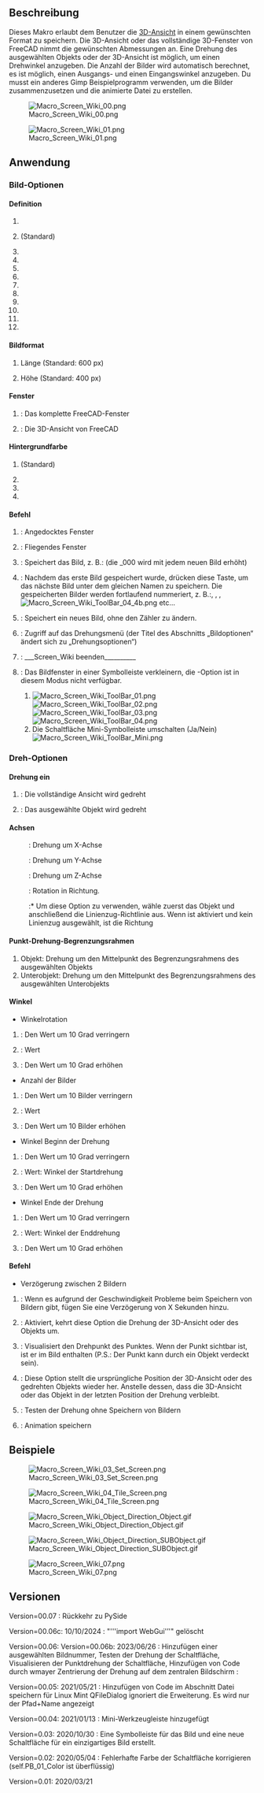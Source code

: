 <languages/>

{{Macro
|Name=Macro Screen Wiki
|Name/de=Makro Bildschirm-Wiki
|Icon=Macro_Screen_Wiki.png
|Description=Spezielles Makro für Wiki-Benutzer. Mit diesem Makro kann die 3D-Ansicht im gewünschten Format gespeichert werden. Die 3D-Ansicht oder das gesamte 3D-Fenster von FreeCAD nimmt die gewünschten Abmessungen an. Eine Drehung des ausgewählten Objekts oder der 3D-Ansicht ist möglich, um einen Drehwinkel anzugeben. Die Anzahl der Bilder wird automatisch berechnet, es ist möglich, einen Startwinkel und einen Endwinkel anzugeben. Es muss anderes Gimp-Beispielprogramm verwenden, um die Bilder zusammenzufügen und die animierte Datei zu erstellen.
|Author=Mario52
|Version=00.07
|Date=2025/06/13
|FCVersion=0.19 und mehr
|Download=[https://wiki.freecad.org/images/f/f5/Macro_Screen_Wiki.png ToolBar Icon]
|SeeAlso=[[Macro_Copy3DViewToClipboard/de|Makro Copy3DViewToClipboard]], [[Macro_Snip/de|Makro Snip]]
}}

<span id="Description"></span>
==Beschreibung==

Dieses Makro erlaubt dem Benutzer die [[3D_view/de|3D-Ansicht]] in einem gewünschten Format zu speichern. Die 3D-Ansicht oder das vollständige 3D-Fenster von FreeCAD nimmt die gewünschten Abmessungen an. Eine Drehung des ausgewählten Objekts oder der 3D-Ansicht ist möglich, um einen Drehwinkel anzugeben. Die Anzahl der Bilder wird automatisch berechnet, es ist möglich, einen Ausgangs- und einen Eingangswinkel anzugeben. Du musst ein anderes Gimp Beispielprogramm verwenden, um die Bilder zusammenzusetzen und die animierte Datei zu erstellen.

{{Codeextralink|https://gist.githubusercontent.com/mario52a/61571ce0bd41af0471995df7c3ea855f/raw/0d1beea12962d318d027a417c71570a99f3bac3c/Macro_Screen_Wiki.FCMacro}}

[[File:Macro_Screen_Wiki_00.png]]

{{Caption|Makro Bildschirm Wiki Bild- und Konfigurationsfenster}}

[[File:Macro_Screen_Wiki_01.png]]

{{Caption|Makro Bildschirm-Wiki-Drehung-Fenster}}

<span id="Usage"></span>
==Anwendung==

<span id="Image_options"></span>
===Bild-Optionen===

====Definition====

#{{RadioButton|400x200}}
#{{RadioButton|TRUE|600x400}} (Standard)
#{{RadioButton|1024x768}}
#{{RadioButton|320x240 (QVGA)}}
#{{RadioButton|320x480 (HVGA)}}
#{{RadioButton|400x300}}
#{{RadioButton|480x360}}
#{{RadioButton|640x480 (VGA)}}
#{{RadioButton|768x576 (PAL)}}
#{{RadioButton|800x600 (SVGA)}}
#{{RadioButton|960x720}}
#{{RadioButton|1024x768 (XGA)}}

<span id="Format_image"></span>
====Bildformat====

#{{SpinBox|600 px}} Länge (Standard: 600 px)
#{{SpinBox|400 px}} Höhe (Standard: 400 px)

<span id="Window"></span>
====Fenster====

#{{RadioButton|Fenster FC}} : Das komplette FreeCAD-Fenster
#{{RadioButton|TRUE|Bildschirm 3D}} : Die 3D-Ansicht von FreeCAD

<span id="BackGround_Color"></span>
====Hintergrundfarbe====

#{{RadioButton|TRUE|Aktuell}} (Standard)
#{{RadioButton|Farbe}}
#{{RadioButton|Durchsichtig}}
#{{Button|Wiederherstellen}}

<span id="Command"></span>
====Befehl====

#{{Button|Bildschirm einstellen}}: Angedocktes Fenster
#{{Button|Kachelbildschirm}}: Fliegendes Fenster
#{{Button|Bild speichern}}: Speichert das Bild, z. B.: {{FileName|imageBox_000.png}} (die _000 wird mit jedem neuen Bild erhöht)
#{{Button|Folgen}}: Nachdem das erste Bild gespeichert wurde, drücken diese Taste, um das nächste Bild unter dem gleichen Namen zu speichern. Die gespeicherten Bilder werden fortlaufend nummeriert, z. B.:{{FileName|imageBox_001.png}}, {{FileName|imageBox_002.png}}, {{FileName|imageBox_003.png}}, [[Image:Macro_Screen_Wiki_ToolBar_04_4b.png]] etc...
#{{Button|Neues Bild}}: Speichert ein neues Bild, ohne den Zähler zu ändern.
#{{Button|Drehung}}: Zugriff auf das Drehungsmenü (der Titel des Abschnitts „Bildoptionen“ ändert sich zu „Drehungsoptionen“)
#{{Button|Beenden}}: ___Screen_Wiki beenden__________ 
#{{Button|Werkzeugleiste}}: Das Bildfenster in einer Symbolleiste verkleinern, die {{Button|Rotations}}-Option ist in diesem Modus nicht verfügbar.
##[[Image:Macro_Screen_Wiki_ToolBar_01.png]][[Image:Macro_Screen_Wiki_ToolBar_02.png]][[Image:Macro_Screen_Wiki_ToolBar_03.png]][[Image:Macro_Screen_Wiki_ToolBar_04.png]]
##Die Schaltfläche {{Button|[[Image:Macro_Screen_Wiki_ToolBar_04_6.png]]}} Mini-Symbolleiste umschalten (Ja/Nein) [[Image:Macro_Screen_Wiki_ToolBar_Mini.png]]

<span id="Rotation_options"></span>
===Dreh-Optionen===

<span id="Rotation_on"></span>
====Drehung ein====

#{{RadioButton|3D-Ansicht}}: Die vollständige Ansicht wird gedreht
#{{RadioButton|TRUE|Objekt}}: Das ausgewählte Objekt wird gedreht

<span id="Axis"></span>
====Achsen====

:{{RadioButton|TRUE| {{ColoredText||red|'''X'''}}}}: Drehung um X-Achse
:{{RadioButton| {{ColoredText||Green|'''Y'''}}}}: Drehung um Y-Achse
:{{RadioButton| {{ColoredText||Blue|'''Z'''}}}}: Drehung um Z-Achse
:{{RadioButton| {{ColoredText||#995500|'''D'''}}}}: Rotation in Richtung. 
::* Um diese Option zu verwenden, wähle zuerst das Objekt und anschließend die Linienzug-Richtlinie aus. Wenn {{RadioButton|TRUE|{{ColoredText||#995500|'''D'''}}}} ist aktiviert und kein Linienzug ausgewählt, ist die Richtung {{incode|Vector(0, 0, 0)}}

<span id="Point_Rotation_BoundBox"></span>
====Punkt-Drehung-Begrenzungsrahmen====

#Objekt: Drehung um den Mittelpunkt des Begrenzungsrahmens des ausgewählten Objekts
#Unterobjekt: Drehung um den Mittelpunkt des Begrenzungsrahmens des ausgewählten Unterobjekts

<span id="Angles"></span>
====Winkel====

*Winkelrotation
#{{Button|-}}: Den Wert um 10 Grad verringern
#{{SpinBox|0 Grad}} : Wert
#{{Button|+}}: Den Wert um 10 Grad erhöhen 
*Anzahl der Bilder
#{{Button|-}}: Den Wert um 10 Bilder verringern
#{{SpinBox|0 Bilder (+1)}} : Wert
#{{Button|+}}: Den Wert um 10 Bilder erhöhen
*Winkel Beginn der Drehung
#{{Button|-}}: Den Wert um 10 Grad verringern
#{{SpinBox|0 Grad}} : Wert: Winkel der Startdrehung
#{{Button|+}}: Den Wert um 10 Grad erhöhen 
*Winkel Ende der Drehung
#{{Button|-}}: Den Wert um 10 Grad verringern 
#{{SpinBox|360 Grad}}: Wert: Winkel der Enddrehung
#{{Button|+}}: Den Wert um 10 Grad erhöhen 

<span id="Command"></span>
====Befehl====

*Verzögerung zwischen 2 Bildern
#{{SpinBox|0,00 Verzögerung in Sekunden}} : Wenn es aufgrund der Geschwindigkeit Probleme beim Speichern von Bildern gibt, fügen Sie eine Verzögerung von X Sekunden hinzu.
#{{CheckBox|Umgekehrt}}: Aktiviert, kehrt diese Option die Drehung der 3D-Ansicht oder des Objekts um.
#{{Button|Punktzentrum}}: Visualisiert den Drehpunkt des Punktes. Wenn der Punkt sichtbar ist, ist er im Bild enthalten (P.S.: Der Punkt kann durch ein Objekt verdeckt sein).
#{{CheckBox|TRUE|Originalposition}}: Diese Option stellt die ursprüngliche Position der 3D-Ansicht oder des gedrehten Objekts wieder her. Anstelle dessen, dass die 3D-Ansicht oder das Objekt in der letzten Position der Drehung verbleibt.
#{{Button|Test Rot.}}: Testen der Drehung ohne Speichern von Bildern
#{{Button|Animation speichern}}: Animation speichern

<span id="Examples"></span>
==Beispiele==

[[Image:Macro_Screen_Wiki_03_Set_Screen.png]]

{{Caption|Aufgenommener Bildschirm mit den Abmessungen {{incode|640px x 400px}}}}

[[Image:Macro_Screen_Wiki_04_Tile_Screen.png]]

{{Caption|Gleiche Abmessungen wie das vorherige Bild, dieses wurde als „Kachelbildschirm“ aufgenommen.}}

[[Image:Macro_Screen_Wiki_Object_Direction_Object.gif]]

{{Caption|Animationsmodus: Objekt ausgewählt und Richtung BoundBox-Mitte Objekt.<br/>Die Bilder müssen mit einer Drittanbieteranwendung zusammengesetzt werden, um eine animierte GIF-Datei zu erstellen,<br/>z. B. [https://daviesmediadesign.com/project/make-animated-gif-gimp/ GIMP] oder [https://www.screentogif.com ScreenToGif]}}

[[Image:Macro_Screen_Wiki_Object_Direction_SUBObject.gif]]

{{Caption|Animationsmodus: Objektrichtung Unterobjekt ausgewählt.<br/>Die Bilder müssen mit einer Drittanbieteranwendung zusammengestellt werden, die eine animierte GIF-Datei erstellt,<br/>z. B. [https://daviesmediadesign.com/project/make-animated-gif-gimp/ GIMP] oder [https://www.screentogif.com ScreenToGif]}}

[[Image:Macro_Screen_Wiki_07.png]]

{{Caption|Das FreeCAD-Fenster wurde in der Größe angepasst. Die Abmessungen können von der Definition abweichen (abhängig vom verwendeten Widget, der Titelleiste usw.).}}

<span id="Versions"></span>
==Versionen==

Version=00.07 : Rückkehr zu PySide

Version=00.06c: 10/10/2024 : "'''import WebGui'’'" gelöscht

Version=00.06: Version=00.06b: 2023/06/26 : Hinzufügen einer ausgewählten Bildnummer, Testen der Drehung der Schaltfläche, Visualisieren der Punktdrehung der Schaltfläche,
Hinzufügen von Code durch wmayer Zentrierung der Drehung auf dem zentralen Bildschirm :

{{Code|code=
                #https://forum.freecad.org/viewtopic.php?f=22&t=10157
                cam = Gui.ActiveDocument.ActiveView.getCameraNode()
                position = cam.position.getValue()
                orient = cam.orientation.getValue()
                focalDistance = cam.focalDistance.getValue()
                viewdir = coin.SbVec3f(0, 0, -1)
                viewdir = orient.multVec(viewdir)
                pointRotation = position + viewdir * focalDistance
                pointRotation = pointRotation2 = App.Vector(pointRotation.getValue()[0], pointRotation.getValue()[1], pointRotation.getValue()[2])

}}

Version=00.05: 2021/05/21 : Hinzufügen von Code im Abschnitt Datei speichern für Linux Mint QFileDialog ignoriert die Erweiterung. Es wird nur der Pfad+Name angezeigt

{{Code|code=
global switchQFileDialogMint
                ####  mint
                if switchQFileDialogMint == True:   #
                    Filter = Filter[Filter.find("."):Filter.find(")")]
                    SaveName = SaveName + Filter
                ####  mint
}}
Version=00.04: 2021/01/13 : Mini-Werkzeugleiste hinzugefügt

Version=0.03: 2020/10/30 : Eine Symbolleiste für das Bild und eine neue Schaltfläche für ein einzigartiges Bild erstellt. 

Version=0.02: 2020/05/04 : Fehlerhafte Farbe der Schaltfläche korrigieren (self.PB_01_Color ist überflüssig)

Version=0.01: 2020/03/21